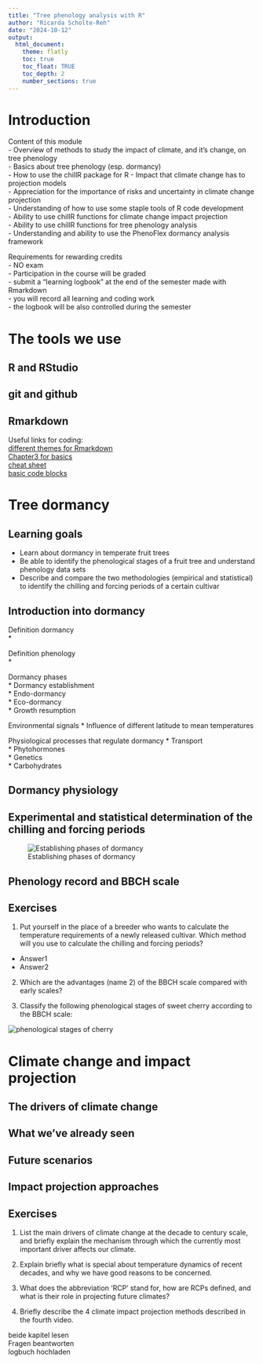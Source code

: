 ```yaml
---
title: "Tree phenology analysis with R"
author: "Ricarda Scholte-Reh"
date: "2024-10-12"
output:
  html_document:
    theme: flatly
    toc: true
    toc_float: TRUE
    toc_depth: 2
    number_sections: true
---
```


# Introduction

Content of this module\
- Overview of methods to study the impact of climate, and it's change, on tree phenology\
- Basics about tree phenology (esp. dormancy)\
- How to use the chillR package for R - Impact that climate change has to projection models\
- Appreciation for the importance of risks and uncertainty in climate change projection\
- Understanding of how to use some staple tools of R code development\
- Ability to use chillR functions for climate change impact projection\
- Ability to use chillR functions for tree phenology analysis\
- Understanding and ability to use the PhenoFlex dormancy analysis framework\

Requirements for rewarding credits\
- NO exam\
- Participation in the course will be graded\
- submit a "learning logbook" at the end of the semester made with Rmarkdown\
- you will record all learning and coding work\
- the logbook will be also controlled during the semester\

# The tools we use

## R and RStudio

## git and github

## Rmarkdown

Useful links for coding:\
[different themes for Rmarkdown](https://bootswatch.com/3/)\
[Chapter3 for basics](https://bookdown.org/yihui/rmarkdown/html-document.html)\
[cheat sheet](https://rmarkdown.rstudio.com/lesson-15.HTML)\
[basic code blocks](https://rmarkdown.rstudio.com/authoring_basics.html)\

# Tree dormancy

## Learning goals

-   Learn about dormancy in temperate fruit trees\
-   Be able to identify the phenological stages of a fruit tree and understand phenology data sets\
-   Describe and compare the two methodologies (empirical and statistical) to identify the chilling and forcing periods of a certain cultivar\

## Introduction into dormancy

Definition dormancy\
\*

Definition phenology\
\*

Dormancy phases\
\* Dormancy establishment\
\* Endo-dormancy\
\* Eco-dormancy\
\* Growth resumption\

Environmental signals \* Influence of different latitude to mean temperatures

Physiological processes that regulate dormancy \* Transport\
\* Phytohormones\
\* Genetics\
\* Carbohydrates\

## Dormancy physiology

## Experimental and statistical determination of the chilling and forcing periods

![Establishing phases of dormancy](https://github.com/Ricarda-Scholte-Reh/Tree-phenology-in-R/blob/main/Pictures%20for%20logbook/Establishing%20phases%20of%20dormancy.png?raw=true)

## Phenology record and BBCH scale

## **Exercises**

1.  Put yourself in the place of a breeder who wants to calculate the temperature requirements of a newly released cultivar. Which method will you use to calculate the chilling and forcing periods?\

-   Answer1\
-   Answer2\

2.  Which are the advantages (name 2) of the BBCH scale compared with early scales?\

3.  Classify the following phenological stages of sweet cherry according to the BBCH scale:\

![phenological stages of cherry](https://hortibonn.github.io/Tree-Phenology/pictures/pheno_stages.png)\

# Climate change and impact projection

## The drivers of climate change

## What we've already seen

## Future scenarios

## Impact projection approaches

## **Exercises**

1.  List the main drivers of climate change at the decade to century scale, and briefly explain the mechanism through which the currently most important driver affects our climate.\

2.  Explain briefly what is special about temperature dynamics of recent decades, and why we have good reasons to be concerned.\

3.  What does the abbreviation 'RCP' stand for, how are RCPs defined, and what is their role in projecting future climates?\

4.  Briefly describe the 4 climate impact projection methods described in the fourth video.\

beide kapitel lesen\
Fragen beantworten\
logbuch hochladen\
